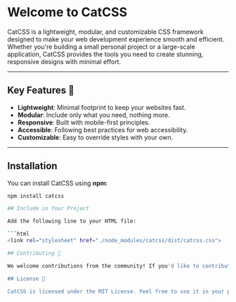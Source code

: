 # Welcome to CatCSS

CatCSS is a lightweight, modular, and customizable CSS framework designed to make your web development experience smooth and efficient. Whether you're building a small personal project or a large-scale application, CatCSS provides the tools you need to create stunning, responsive designs with minimal effort.

---

## Key Features 🐾

- **Lightweight**: Minimal footprint to keep your websites fast.
- **Modular**: Include only what you need, nothing more.
- **Responsive**: Built with mobile-first principles.
- **Accessible**: Following best practices for web accessibility.
- **Customizable**: Easy to override styles with your own.

---

## Installation

You can install CatCSS using **npm**:

```bash
npm install catcss

## Include in Your Project

Add the following line to your HTML file:

```html
<link rel="stylesheet" href="./node_modules/catcss/dist/catcss.css">

## Contributing 🤝

We welcome contributions from the community! If you'd like to contribute to CatCSS, check out our GitHub repository for details.

## License 📄

CatCSS is licensed under the MIT License. Feel free to use it in your personal and commercial projects.
